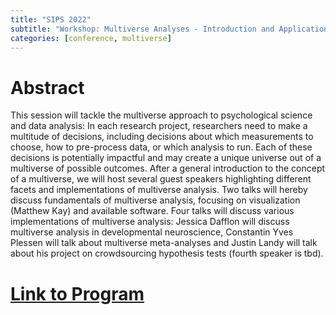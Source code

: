 ```yaml
---
title: "SIPS 2022"
subtitle: "Workshop: Multiverse Analyses - Introduction and Applications"
categories: [conference, multiverse]
---
```


# Abstract

This session will tackle the multiverse approach to psychological science and data analysis: In each research project, researchers need to make a multitude of decisions, including decisions about which measurements to choose, how to pre-process data, or which analysis to run. Each of these decisions is potentially impactful and may create a unique universe out of a multiverse of possible outcomes. After a general introduction to the concept of a multiverse, we will host several guest speakers highlighting different facets and implementations of multiverse analysis. Two talks will hereby discuss fundamentals of multiverse analysis, focusing on visualization (Matthew Kay) and available software. Four talks will discuss various implementations of multiverse analysis: Jessica Dafflon will discuss multiverse analysis in developmental neuroscience, Constantin Yves Plessen will talk about multiverse meta-analyses and Justin Landy will talk about his project on crowdsourcing hypothesis tests (fourth speaker is tbd).

# [Link to Program](https://docs.google.com/document/d/1Rka3f0ZY9BBZVIlZoVINrpyaJYeitpq1yKXBLukeMng/edit)
